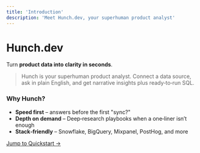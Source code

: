 ```yaml
---
title: 'Introduction'
description: 'Meet Hunch.dev, your superhuman product analyst'
---
```


# Hunch.dev

Turn **product data into clarity in seconds**.

> Hunch is your superhuman product analyst. Connect a data source, ask in plain English, and get narrative insights plus ready‑to‑run SQL.

### Why Hunch?

- **Speed first** – answers before the first "sync?"
- **Depth on demand** – Deep‑research playbooks when a one‑liner isn’t enough
- **Stack‑friendly** – Snowflake, BigQuery, Mixpanel, PostHog, and more

[Jump to Quickstart →](/quickstart)
